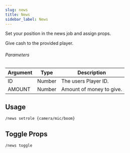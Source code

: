 ```yaml
---
slug: news
title: News
sidebar_label: News
---
```


Set your position in the news job and assign props.

Give cash to the provided player.

###### Parameters
Argument | Type | Description
--- | --- | ---
ID | Number | The users Player ID.
AMOUNT | Number | Amount of money to give. 

## Usage
```
/news setrole {camera/mic/boom}
```

## Toggle Props
```
/news toggle
```

